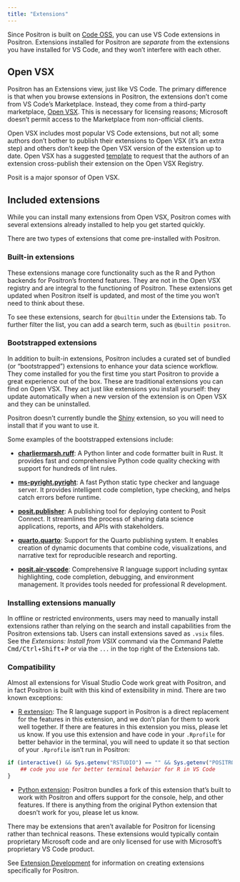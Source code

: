 ```yaml
---
title: "Extensions"
---
```


Since Positron is built on [Code OSS](https://github.com/microsoft/vscode), you can use VS Code extensions in Positron. Extensions installed for Positron are _separate_ from the extensions you have installed for VS Code, and they won't interfere with each other.

<!-- vale Posit.Contractions = NO -->
## Open VSX
<!-- vale Posit.Contractions = YES -->

Positron has an Extensions view, just like VS Code. The primary difference is that when you browse extensions in Positron, the extensions don't come from VS Code's Marketplace. Instead, they come from a third-party marketplace, [Open VSX](https://open-vsx.org/). This is necessary for licensing reasons; Microsoft doesn't permit access to the Marketplace from non-official clients.

Open VSX includes most popular VS Code extensions, but not all; some authors don't bother to publish their extensions to Open VSX (it's an extra step) and others don't keep the Open VSX version of the extension up to date. Open VSX has a suggested [template](https://github.com/open-vsx/publish-extensions/blob/master/docs/external_contribution_request.md) to request that the authors of an extension cross-publish their extension on the Open VSX Registry.

:::{.callout}
<!-- vale Posit.Contractions = NO -->
Posit is a major sponsor of Open VSX.
<!-- vale Posit.Contractions = YES -->
:::
 
## Included extensions

While you can install many extensions from Open VSX, Positron comes with several extensions already installed to help you get started quickly.

There are two types of extensions that come pre-installed with Positron. 

### Built-in extensions

These extensions manage core functionality such as the R and Python backends for Positron's frontend features. They are not in the Open VSX registry and are integral to the functioning of Positron. These extensions get updated when Positron itself is updated, and most of the time you won't need to think about these. 

To see these extensions, search for `@builtin` under the Extensions tab. To further filter the list, you can add a search term, such as `@builtin positron`. 

### Bootstrapped extensions

In addition to built-in extensions, Positron includes a curated set of bundled (or "bootstrapped") extensions to enhance your data science workflow. They come installed for you the first time you start Positron to provide a great experience out of the box. These are traditional extensions you can find on Open VSX. They act just like extensions you install yourself: they update automatically when a new version of the extension is on Open VSX and they can be uninstalled. 

:::{.callout-note}
Positron doesn't currently bundle the [Shiny](https://open-vsx.org/extension/posit/shiny) extension, so you will need to install that if you want to use it.
:::

Some examples of the bootstrapped extensions include: 

- **[charliermarsh.ruff](https://open-vsx.org/extension/charliermarsh/ruff)**: A Python linter and code formatter built in Rust. It provides fast and comprehensive Python code quality checking with support for hundreds of lint rules.

- **[ms-pyright.pyright](https://open-vsx.org/extension/ms-pyright/pyright)**: A fast Python static type checker and language server. It provides intelligent code completion, type checking, and helps catch errors before runtime.

- **[posit.publisher](https://open-vsx.org/extension/posit/publisher)**: A publishing tool for deploying content to Posit Connect. It streamlines the process of sharing data science applications, reports, and APIs with stakeholders.

- **[quarto.quarto](https://open-vsx.org/extension/quarto/quarto)**: Support for the Quarto publishing system. It enables creation of dynamic documents that combine code, visualizations, and narrative text for reproducible research and reporting.

- **[posit.air-vscode](https://open-vsx.org/extension/posit/air-vscode)**: Comprehensive R language support including syntax highlighting, code completion, debugging, and environment management. It provides tools needed for professional R development.


### Installing extensions manually

In offline or restricted environments, users may need to manually install extensions rather than relying on the search and install capabilities from the Positron extensions tab. Users can install extensions saved as `.vsix` files. See the *Extensions: Install from VSIX* command via the Command Palette <kbd>Cmd/Ctrl</kbd>+<kbd>Shift</kbd>+<kbd>P</kbd> or via the `...` in the top right of the Extensions tab.

### Compatibility

Almost all extensions for Visual Studio Code work great with Positron, and in fact Positron is built with this kind of extensibility in mind. There are two known exceptions:

-   [R extension](https://marketplace.visualstudio.com/items?itemName=REditorSupport.r): The R language support in Positron is a direct replacement for the features in this extension, and we don't plan for them to work well together. If there are features in this extension you miss, please let us know. If you use this extension and have code in your `.Rprofile` for better behavior in the terminal, you will need to update it so that section of your `.Rprofile` isn't run in Positron:

```r
if (interactive() && Sys.getenv("RSTUDIO") == "" && Sys.getenv("POSITRON") == "") {
    ## code you use for better terminal behavior for R in VS Code
}
```

-   [Python extension](https://marketplace.visualstudio.com/items?itemName=ms-python.python): Positron bundles a fork of this extension that's built to work with Positron and offers support for the console, help, and other features. If there is anything from the original Python extension that doesn't work for you, please let us know.

There may be extensions that aren't available for Positron for licensing rather than technical reasons. These extensions would typically contain proprietary Microsoft code and are only licensed for use with Microsoft's proprietary VS Code product.

:::{.callout-tip}
See [Extension Development](extension-development.qmd) for information on creating extensions specifically for Positron.
:::

